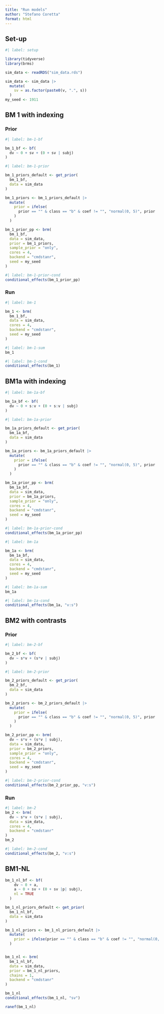 ```yaml
---
title: "Run models"
author: "Stefano Coretta"
format: html
---
```


## Set-up

```r
#| label: setup

library(tidyverse)
library(brms)

sim_data <- readRDS("sim_data.rds")

sim_data <- sim_data |> 
  mutate(
    sv = as.factor(paste0(v, ".", s))
  )
my_seed <- 1911
```

## BM 1 with indexing

### Prior

```r
#| label: bm-1-bf

bm_1_bf <- bf(
  dv ~ 0 + sv + (0 + sv | subj)
)
```

```r
#| label: bm-1-prior

bm_1_priors_default <- get_prior(
  bm_1_bf,
  data = sim_data
)

bm_1_priors <- bm_1_priors_default |> 
  mutate(
    prior = ifelse(
      prior == "" & class == "b" & coef != "", "normal(0, 5)", prior
    )
  )

bm_1_prior_pp <- brm(
  bm_1_bf,
  data = sim_data,
  prior = bm_1_priors,
  sample_prior = "only",
  cores = 4,
  backend = "cmdstanr",
  seed = my_seed
)
```

```r
#| label: bm-1-prior-cond
conditional_effects(bm_1_prior_pp)
```

### Run

```r
#| label: bm-1

bm_1 <- brm(
  bm_1_bf,
  data = sim_data,
  cores = 4,
  backend = "cmdstanr",
  seed = my_seed
)
```

```r
#| label: bm-1-sum
bm_1
```

```r
#| label: bm-1-cond
conditional_effects(bm_1)
```

## BM1a with indexing

```r
#| label: bm-1a-bf

bm_1a_bf <- bf(
  dv ~ 0 + s:v + (0 + s:v | subj)
)
```

```r
#| label: bm-1a-prior

bm_1a_priors_default <- get_prior(
  bm_1a_bf,
  data = sim_data
)

bm_1a_priors <- bm_1a_priors_default |> 
  mutate(
    prior = ifelse(
      prior == "" & class == "b" & coef != "", "normal(0, 5)", prior
    )
  )

bm_1a_prior_pp <- brm(
  bm_1a_bf,
  data = sim_data,
  prior = bm_1a_priors,
  sample_prior = "only",
  cores = 4,
  backend = "cmdstanr",
  seed = my_seed
)
```

```r
#| label: bm-1a-prior-cond
conditional_effects(bm_1a_prior_pp)
```

```r
#| label: bm-1a

bm_1a <- brm(
  bm_1a_bf,
  data = sim_data,
  cores = 4,
  backend = "cmdstanr",
  seed = my_seed
)
```

```r
#| label: bm-1a-sum
bm_1a
```

```r
#| label: bm-1a-cond
conditional_effects(bm_1a, "v:s")
```

## BM2 with contrasts

### Prior

```r
#| label: bm-2-bf

bm_2_bf <- bf(
  dv ~ s*v + (s*v | subj)
)
```

```r
#| label: bm-2-prior

bm_2_priors_default <- get_prior(
  bm_2_bf,
  data = sim_data
)

bm_2_priors <- bm_2_priors_default |> 
  mutate(
    prior = ifelse(
      prior == "" & class == "b" & coef != "", "normal(0, 5)", prior
    )
  )

bm_2_prior_pp <- brm(
  dv ~ s*v + (s*v | subj),
  data = sim_data,
  prior = bm_2_priors,
  sample_prior = "only",
  cores = 4,
  backend = "cmdstanr",
  seed = my_seed
)
```

```r
#| label: bm-2-prior-cond
conditional_effects(bm_2_prior_pp, "v:s")
```

### Run

```r
#| label: bm-2
bm_2 <- brm(
  dv ~ s*v + (s*v | subj),
  data = sim_data,
  cores = 4,
  backend = "cmdstanr"
)
bm_2
```

```r
#| label: bm-2-cond
conditional_effects(bm_2, "v:s")
```

## BM1-NL

```r
bm_1_nl_bf <- bf(
    dv ~ 0 + a,
    a ~ 0 + sv + (0 + sv |p| subj),
    nl = TRUE
  )

bm_1_nl_priors_default <- get_prior(
  bm_1_nl_bf,
  data = sim_data
)

bm_1_nl_priors <- bm_1_nl_priors_default |> 
  mutate(
    prior = ifelse(prior == "" & class == "b" & coef != "", "normal(0, 5)", prior)
  )


bm_1_nl <- brm(
  bm_1_nl_bf,
  data = sim_data,
  prior = bm_1_nl_priors,
  chains = 1,
  backend = "cmdstanr"
)

bm_1_nl
conditional_effects(bm_1_nl, "sv")
```

```r
ranef(bm_1_nl)
```
